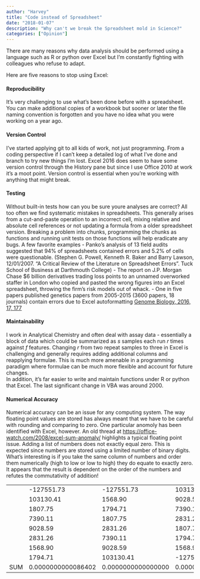 ```yaml
---
author: "Harvey"
title: "Code instead of Spreadsheet"
date: "2018-01-07"
description: "Why can't we break the Spreadsheet mold in Science?"
categories: ["Opinion"]
---
```


There are many reasons why data analysis should be performed using a language such as R or python over Excel but I'm constantly fighting with colleagues who refuse to adapt.

Here are five reasons to stop using Excel:

#### Reproducibility
It's very challenging to use what's been done before with a spreadsheet.  You can make additional copies of a workbook but sooner or later the file naming convention is forgotten and you have no idea what you were working on a year ago.

#### Version Control
I've started applying git to all kids of work, not just programming.  From a coding perspective if I can't keep a detailed log of what I've done and branch to try new things I'm lost.  Excel 2016 does seem to have some version control through the History pane but since I use Office 2010 at work it's a moot point.  Version control is essential when you're working with anything that might break.

#### Testing
Without built-in tests how can you be sure youre analyses are correct?  All too often we find systematic mistakes in spreadsheets.  This generally arises from a cut-and-paste operation to an incorrect cell, mixing relative and absolute cell references or not updating a formula from a older spreadsheet version.  Breaking a problem into chunks, programming the chunks as functions and running unit tests on those functions will help eradicate any bugs.
A few favorite examples
-  Panko’s analysis of 13 field audits suggested that 94% of spreadsheets contained errors and 5.2% of cells were questionable. (Stephen G. Powell, Kenneth R. Baker and Barry Lawson, 12/01/2007. “A Critical Review of the Literature on Spreadsheet Errors”. Tuck School of Business at Darthmouth College)
-  The report on J.P. Morgan Chase $6 billion derivatives trading loss points to an unnamed overworked staffer in London who copied and pasted the wrong figures into an Excel spreadsheet, throwing the firm’s risk models out of whack.
-  One in five papers published genetics papers from 2005-2015 (3600 papers, 18 journals) contain errors due to Excel autoformatting [Genome Biology, 2016, 17, 177](https://genomebiology.biomedcentral.com/articles/10.1186/s13059-016-1044-7)

#### Maintainability
I work in Analytical Chemistry and often deal with assay data - essentially a block of data which could be summarized as *s* samples each run *r* times against *f* features.  Changing *r* from two repeat samples to three in Excel is challenging and generally requires adding additional columns and reapplying formulae.  This is much more amenable in a programming paradigm where formulae can be much more flexible and account for future changes.  
In addition, it's far easier to write and maintain functions under R or python that Excel.  The last significant change in VBA was around 2000.

#### Numerical Accuracy
Numerical accuracy can be an issue for any computing system.  The way floating point values are stored has always meant that we have to be careful with rounding and comparing to zero.  One particular anomoly has been identified with Excel, however.
An old thread at [https://office-watch.com/2008/excel-sum-anomaly/](https://office-watch.com/2008/excel-sum-anomaly/) highlights a typical floating point issue.  Adding a list of numbers does not exactly equal zero.  This is expected since numbers are stored using a limited number of binary digits.  What's interesting is if you take the same column of numbers and order them numerically (high to low or low to high) they do equate to exactly zero.  It appears that the result is dependent on the order of the numbers and refutes the commutativity of addition!


| |      |      |      |
|-|-----------|-----------|-----------|
| |-127551.73 |-127551.73 |103130.41  |
| |103130.41  |1568.90    |9028.59    |
| |1807.75    |1794.71    |7390.11    |
| |7390.11    |1807.75    |2831.26    |
| |9028.59    |2831.26    |1807.75    |
| |2831.26    |7390.11    |1794.71    |
| |1568.90    |9028.59    |1568.90    |
| |1794.71    |103130.41  |-127551.73 |
|SUM|0.0000000000086402|0.0000000000000000|0.0000000000000000|

